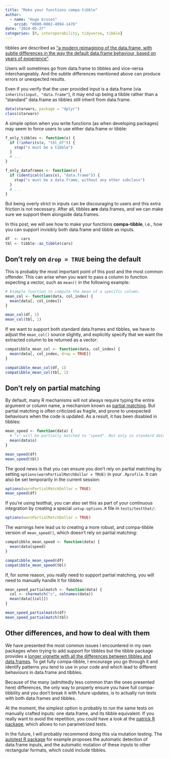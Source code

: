 ```yaml
---
title: "Make your functions compa-tibble"
author:
  - name: "Hugo Gruson"
    orcid: "0000-0002-4094-1476"
date: "2024-05-27"
categories: [R, interoperability, tidyverse, tibble]
---
```


tibbles are described as ["a modern reimagining of the data.frame, with subtle differences in the way the default data.frame behaviour, based on years of experience"](https://tibble.tidyverse.org/).

Users will sometimes go from data.frame to tibbles and vice-versa interchangeably. And the subtle differences mentioned above can produce errors or unexpected results.

Even if you verify that the user provided input is a data.frame (via `inherits(input, "data.frame"`), it may end up being a tibble rather than a "standard" data.frame as tibbles still inherit from data.frame.

```r
data(starwars, package = "dplyr")
class(starwars)
```

A simple option when you write functions (as when developing packages) may seem to force users to use either data.frame or tibble:

``` r
f_only_tibbles <- function(x) {
  if (!inherits(x, "tbl_df")) {
    stop("x must be a tibble")
  }
  # ...
}

f_only_dataframes <- function(x) {
  if (identical(class(x), "data.frame")) {
    stop("x must be a data.frame, without any other subclass")
  }
  # ...
}
```

But being overly strict in inputs can be discouraging to users and this extra friction is not necessary. After all, tibbles 
**are** data.frames, and we can make sure we support them alongside data.frames.

In this post, we will see how to make your functions **compa-tibble**, i.e., how you can support invisibly both data.frame and tibble as inputs.

```r
df  <- cars
tbl <- tibble::as_tibble(cars)
```

## Don't rely on `drop = TRUE` being the default

This is probably the most important point of this post and the most common offender. This can arise when you want to pass a column to function expecting a vector, such as `mean()` in the following example:

```r
# Example function to compute the mean of a specific column.
mean_col <- function(data, col_index) {
  mean(data[, col_index])
}

mean_col(df, 1)
mean_col(tbl, 1)
```

If we want to support both standard data.frames and tibbles, we have to adjust the `mean_col()` source slightly, and explicitly specify that we want the extracted column to be returned as a vector:

```r
compatibble_mean_col <- function(data, col_index) {
  mean(data[, col_index, drop = TRUE])
}

compatibble_mean_col(df, 1)
compatibble_mean_col(tbl, 1)
```

## Don't rely on partial matching

By default, many R mechanisms will not always require typing the entire argument or column name, a mechanism known as [partial matching](https://search.r-project.org/R/refmans/base/html/charmatch.html).
But partial matching is often criticized as fragile, and prone to unexpected behaviours when the code is updated.
As a result, it has been disabled in tibbles:

```r
mean_speed <- function(data) {
  # "s" will be partially matched to "speed". But only in standard data.frames
  mean(data$s)
}

mean_speed(df)
mean_speed(tbl)
```

The good news is that you can ensure you don't rely on partial matching by setting `options(warnPartialMatchDollar = TRUE)` in your `.Rprofile`. It can also be set temporarily in the current session:

```r
options(warnPartialMatchDollar = TRUE)
mean_speed(df)
```

If you're using testthat, you can also set this as part of your continuous integration by creating a special `setup-options.R` file in `tests/testthat/`:

``` .r
options(warnPartialMatchDollar = TRUE)
```

The warnings here lead us to creating a more robust, and compa-tibble version of `mean_speed()`, which doesn't rely on partial matching:

```r
compatibble_mean_speed <- function(data) {
  mean(data$speed)
}

compatibble_mean_speed(df)
compatibble_mean_speed(tbl)
```

If, for some reason, you really need to support partial matching, you will need to manually handle it for tibbles:

```r
mean_speed_partialmatch <- function(data) {
  col <- charmatch("s", colnames(data))
  mean(data[[col]])
}

mean_speed_partialmatch(df)
mean_speed_partialmatch(tbl)
```

## Other differences, and how to deal with them

We have presented the most common issues I encountered in my own packages when trying to add support for tibbles but the tibble package provides a [longer vignette with all the differences between tibbles and data.frames](https://tibble.tidyverse.org/articles/invariants.html).
To get fully compa-tibble, I encourage you go through it and identify patterns you tend to use in your code and which lead to different behaviours in data.frame and tibbles.

Because of the many (admittedly less common than the ones presented here) differences, the only way to properly ensure you have full compa-tibbility and you don't break it with future updates, is to actually run tests with both data.frames and tibbles.

At the moment, the simplest option is probably to run the same tests on manually crafted inputs: one data.frame, and its tibble equivalent. If you really want to avoid the repetition, you could have a look at the [patrick R package](https://cran.r-project.org/package=patrick), which allows to run parametrized tests.

In the future, I will probably recommend doing this via mutation testing. The [autotest R package](https://docs.ropensci.org/autotest/index.html) for example proposes the automatic detection of data.frame inputs, and the automatic mutation of these inputs to other rectangular formats, which could include tibbles.
